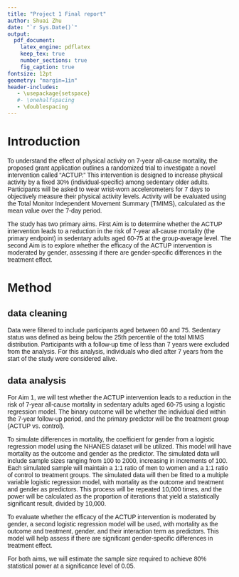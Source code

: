 ```yaml
---
title: "Project 1 Final report"
author: Shuai Zhu
date: "`r Sys.Date()`"
output: 
  pdf_document:
    latex_engine: pdflatex
    keep_tex: true
    number_sections: true
    fig_caption: true
fontsize: 12pt
geometry: "margin=1in"
header-includes:
   - \usepackage{setspace}
   #- \onehalfspacing
   - \doublespacing
---
```

<style>
  body {
    font-family: Arial, sans-serif;
  }
</style>


# Introduction

To understand the effect of physical activity on 7-year all-cause mortality, the proposed grant application outlines a randomized trial to investigate a novel intervention called “ACTUP.” This intervention is designed to increase physical activity by a fixed 30% (individual-specific) among sedentary older adults. Participants will be asked to wear wrist-worn accelerometers for 7 days to objectively measure their physical activity levels. Activity will be evaluated using the Total Monitor Independent Movement Summary (TMIMS), calculated as the mean value over the 7-day period. 

The study has two primary aims. First Aim is to determine whether the ACTUP intervention leads to a reduction in the risk of 7-year all-cause mortality (the primary endpoint) in sedentary adults aged 60-75 at the group-average level. The second Aim is to explore whether the efficacy of the ACTUP intervention is moderated by gender, assessing if there are gender-specific differences in the treatment effect.

# Method
## data cleaning
Data were filtered to include participants aged between 60 and 75. Sedentary status was defined as being below the 25th percentile of the total MIMS distribution. Participants with a follow-up time of less than 7 years were excluded from the analysis. For this analysis, individuals who died after 7 years from the start of the study were considered alive.

## data analysis

For Aim 1, we will test whether the ACTUP intervention leads to a reduction in the risk of 7-year all-cause mortality in sedentary adults aged 60-75 using a logistic regression model. The binary outcome will be whether the individual died within the 7-year follow-up period, and the primary predictor will be the treatment group (ACTUP vs. control).

To simulate differences in mortality, the coefficient for gender from a logistic regression model using the NHANES dataset will be utilized. This model will have mortality as the outcome and gender as the predictor. The simulated data will include sample sizes ranging from 100 to 2000, increasing in increments of 100. Each simulated sample will maintain a 1:1 ratio of men to women and a 1:1 ratio of control to treatment groups. The simulated data will then be fitted to a multiple variable logistic regression model, with mortality as the outcome and treatment and gender as predictors. This process will be repeated 10,000 times, and the power will be calculated as the proportion of iterations that yield a statistically significant result, divided by 10,000.

To evaluate whether the efficacy of the ACTUP intervention is moderated by gender, a second logistic regression model will be used, with mortality as the outcome and treatment, gender, and their interaction term as predictors. This model will help assess if there are significant gender-specific differences in treatment effect.

For both aims, we will estimate the sample size required to achieve 80% statistical power at a significance level of 0.05.

